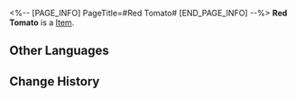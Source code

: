 <%-- [PAGE_INFO]
PageTitle=#Red Tomato#
[END_PAGE_INFO] --%>
{{Item Infobox
|id          = 260014
|image       = Item Red Tomato.png{{subst:void|<!--$UPLOAD:<<SpriteOutput/ItemFigures/260014.png>-<Item Red Tomato.png>-<Item Icons>>-->}}
|type        = 
|invCategory = 
|rarity      = 2
|effect      = 
|description = Normal Ingredients &mdash; Fruits and vegetables that can be used for cooking dishes
|source1     = [[Farm Planting Rewards]]
}}
{{Description|A juicy fruit with a sweet and sour taste. Fairies once had endless debates about whether it should be classified as a fruit or a vegetable.}}
'''Red Tomato''' is a [[Item]].

==Other Languages==
{{Other Languages
|en   = Red Tomato
|zhs  = 红皮茄
|zht  = 紅皮茄
|ja   = トマト
|ko   = 빨간 토마토
|es   = Tomate
|fr   = Tomate
|ru   = Красный паслён
|th   = มะเขือแดง
|vi   = Cà Chua Đỏ
|de   = Rote Tomate
|id   = Tomat Merah
|pt   = Tomate
}}

==Change History==
{{Change History|3.5}}